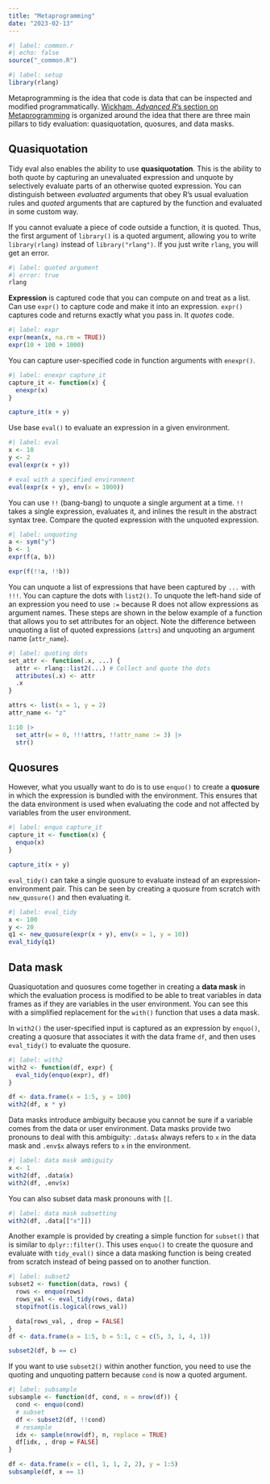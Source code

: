 ```yaml
---
title: "Metaprogramming"
date: "2023-02-13"
---
```


```r
#| label: common.r
#| echo: false
source("_common.R")
```

```r
#| label: setup
library(rlang)
```

Metaprogramming is the idea that code is data that can be inspected and modified programmatically. [Wickham, *Advanced R*'s section on Metaprogramming](https://adv-r.hadley.nz/metaprogramming.html) is organized around the idea that there are three main pillars to tidy evaluation: quasiquotation, quosures, and data masks.

## Quasiquotation

Tidy eval also enables the ability to use **quasiquotation**. This is the ability to both quote by capturing an unevaluated expression and unquote by selectively evaluate parts of an otherwise quoted expression. You can distinguish between *evaluated* arguments that obey R's usual evaluation rules and *quoted* arguments that are captured by the function and evaluated in some custom way.

If you cannot evaluate a piece of code outside a function, it is quoted. Thus, the first argument of `library()` is a quoted argument, allowing you to write `library(rlang)` instead of `library("rlang")`. If you just write `rlang`, you will get an error.

```r
#| label: quoted argument
#| error: true
rlang
```

**Expression** is captured code that you can compute on and treat as a list. Can use `expr()` to capture code and make it into an expression. `expr()` captures code and returns exactly what you pass in. It *quotes* code.

```r
#| label: expr
expr(mean(x, na.rm = TRUE))
expr(10 + 100 + 1000)
```

You can capture user-specified code in function arguments with `enexpr()`.

```r
#| label: enexpr capture_it
capture_it <- function(x) {
  enexpr(x)
}

capture_it(x + y)
```

Use base `eval()` to evaluate an expression in a given environment.

```r
#| label: eval
x <- 10
y <- 2
eval(expr(x + y))

# eval with a specified environment
eval(expr(x + y), env(x = 1000))
```

You can use `!!` (bang-bang) to unquote a single argument at a time. `!!` takes a single expression, evaluates it, and inlines the result in the abstract syntax tree. Compare the quoted expression with the unquoted expression.

```r
#| label: unquoting
a <- sym("y")
b <- 1
expr(f(a, b))

expr(f(!!a, !!b))

```

You can unquote a list of expressions that have been captured by `...` with `!!!`. You can capture the dots with `list2()`. To unquote the left-hand side of an expression you need to use `:=` because R does not allow expressions as argument names. These steps are shown in the below example of a function that allows you to set attributes for an object. Note the difference between unquoting a list of quoted expressions (`attrs`) and unquoting an argument name (`attr_name`).

```r
#| label: quoting dots
set_attr <- function(.x, ...) {
  attr <- rlang::list2(...) # Collect and quote the dots
  attributes(.x) <- attr
  .x
}

attrs <- list(x = 1, y = 2)
attr_name <- "z"

1:10 |> 
  set_attr(w = 0, !!!attrs, !!attr_name := 3) |>  
  str()
```

## Quosures

However, what you usually want to do is to use `enquo()` to create a **quosure** in which the expression is bundled with the environment. This ensures that the data environment is used when evaluating the code and not affected by variables from the user environment.

```r
#| label: enquo capture_it
capture_it <- function(x) {
  enquo(x)
}

capture_it(x + y)
```

`eval_tidy()` can take a single quosure to evaluate instead of an expression-environment pair. This can be seen by creating a quosure from scratch with `new_quosure()` and then evaluating it.

```r
#| label: eval_tidy
x <- 100
y <- 20
q1 <- new_quosure(expr(x + y), env(x = 1, y = 10))
eval_tidy(q1)
```

## Data mask

Quasiquotation and quosures come together in creating a **data mask** in which the evaluation process is modified to be able to treat variables in data frames as if they are variables in the user environment. You can see this with a simplified replacement for the `with()` function that uses a data mask.

In `with2()` the user-specified input is captured as an expression by `enquo()`, creating a quosure that associates it with the data frame `df`, and then uses `eval_tidy()` to evaluate the quosure.

```r
#| label: with2
with2 <- function(df, expr) {
  eval_tidy(enquo(expr), df)
}

df <- data.frame(x = 1:5, y = 100)
with2(df, x * y)
```

Data masks introduce ambiguity because you cannot be sure if a variable comes from the data or user environment. Data masks provide two pronouns to deal with this ambiguity: `.data$x` always refers to `x` in the data mask and `.env$x` always refers to `x` in the environment.

```r
#| label: data mask ambiguity
x <- 1
with2(df, .data$x)
with2(df, .env$x)
```

You can also subset data mask pronouns with `[[`.

```r
#| label: data mask subsetting
with2(df, .data[["x"]])
```

Another example is provided by creating a simple function for `subset()` that is similar to `dplyr::filter()`. This uses `enquo()` to create the quosure and evaluate with `tidy_eval()` since a data masking function is being created from scratch instead of being passed on to another function.

```r
#| label: subset2
subset2 <- function(data, rows) {
  rows <- enquo(rows)
  rows_val <- eval_tidy(rows, data)
  stopifnot(is.logical(rows_val))

  data[rows_val, , drop = FALSE]
}
df <- data.frame(a = 1:5, b = 5:1, c = c(5, 3, 1, 4, 1))

subset2(df, b == c)
```

If you want to use `subset2()` within another function, you need to use the quoting and unquoting pattern because `cond` is now a quoted argument.

```r
#| label: subsample
subsample <- function(df, cond, n = nrow(df)) {
  cond <- enquo(cond)
  # subset
  df <- subset2(df, !!cond)
  # resample
  idx <- sample(nrow(df), n, replace = TRUE)
  df[idx, , drop = FALSE]
}

df <- data.frame(x = c(1, 1, 1, 2, 2), y = 1:5)
subsample(df, x == 1)
```
